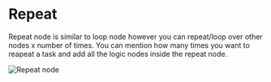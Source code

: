 # Repeat


Repeat node is similar to loop node however you can repeat/loop over other nodes x number of times. You can mention how many times you want to reapeat a task and add all the logic nodes inside the repeat node.

<Image src={repeat} alt="Repeat node" width={1200} />